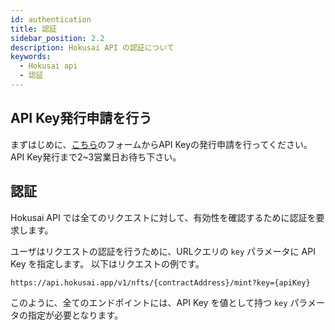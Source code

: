```yaml
---
id: authentication
title: 認証
sidebar_position: 2.2
description: Hokusai API の認証について
keywords:
  - Hokusai api
  - 認証
---
```


## API Key発行申請を行う
まずはじめに、[こちら](https://hokusai.app/pre-register)のフォームからAPI Keyの発行申請を行ってください。  
API Key発行まで2~3営業日お待ち下さい。

## 認証

Hokusai API では全てのリクエストに対して、有効性を確認するために認証を要求します。

ユーザはリクエストの認証を行うために、URLクエリの `key` パラメータに API Key を指定します。
以下はリクエストの例です。

```:bash
https://api.hokusai.app/v1/nfts/{contractAddress}/mint?key={apiKey}
```

このように、全てのエンドポイントには、API Key を値として持つ `key` パラメータの指定が必要となります。
